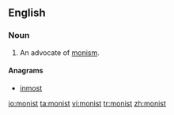 ==English==

===Noun===
{{en-noun}}

# An advocate of [[monism]].

====Anagrams====
* [[inmost]]

[[io:monist]]
[[ta:monist]]
[[vi:monist]]
[[tr:monist]]
[[zh:monist]]